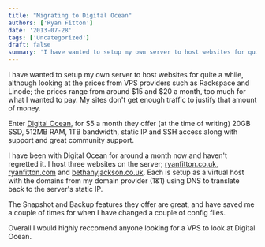 ```yaml
---
title: "Migrating to Digital Ocean"
authors: ['Ryan Fitton']
date: '2013-07-28'
tags: ['Uncategorized']
draft: false
summary: 'I have wanted to setup my own server to host websites for quite a while, although looking at the prices from VPS providers such as Rackspace and Linode; the prices range from around$15 and \$20 a month, too much for what I wanted to pay. My sites don&#8217;t get enough traffic to justify that ...'
---
```


I have wanted to setup my own server to host websites for quite a while, although looking at the prices from VPS providers such as Rackspace and Linode; the prices range from around \$15 and \$20 a month, too much for what I wanted to pay. My sites don't get enough traffic to justify that amount of money.

Enter [Digital Ocean](https://www.digitalocean.com/?refcode=fbe5f1c0c98d), for \$5 a month they offer (at the time of writing) 20GB SSD, 512MB RAM, 1TB bandwidth, static IP and SSH access along with support and great community support.

I have been with Digital Ocean for around a month now and haven't regretted it. I host three websites on the server; [ryanfitton.co.uk](https://ryanfitton.co.uk/), [ryanfitton.com](https://ryanfitton.com/) and [bethanyjackson.co.uk](http://bethanyjackson.co.uk/). Each is setup as a virtual host with the domains from my domain provider (1&1) using DNS to translate back to the server's static IP.

The Snapshot and Backup features they offer are great, and have saved me a couple of times for when I have changed a couple of config files.

Overall I would highly reccomend anyone looking for a VPS to look at Digital Ocean.
